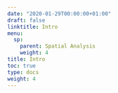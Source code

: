 ```yaml
---
date: "2020-01-29T00:00:00+01:00"
draft: false
linktitle: Intro
menu:
  sp:
    parent: Spatial Analysis
    weight: 4
title: Intro
toc: true
type: docs
weight: 4
---
```



